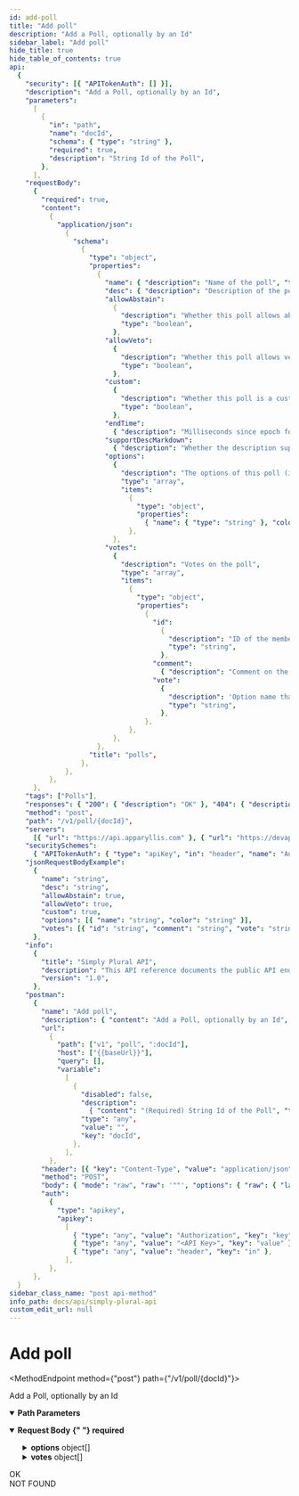 ```yaml
---
id: add-poll
title: "Add poll"
description: "Add a Poll, optionally by an Id"
sidebar_label: "Add poll"
hide_title: true
hide_table_of_contents: true
api:
  {
    "security": [{ "APITokenAuth": [] }],
    "description": "Add a Poll, optionally by an Id",
    "parameters":
      [
        {
          "in": "path",
          "name": "docId",
          "schema": { "type": "string" },
          "required": true,
          "description": "String Id of the Poll",
        },
      ],
    "requestBody":
      {
        "required": true,
        "content":
          {
            "application/json":
              {
                "schema":
                  {
                    "type": "object",
                    "properties":
                      {
                        "name": { "description": "Name of the poll", "type": "string" },
                        "desc": { "description": "Description of the poll", "type": "string" },
                        "allowAbstain":
                          {
                            "description": "Whether this poll allows abstained votes",
                            "type": "boolean",
                          },
                        "allowVeto":
                          {
                            "description": "Whether this poll allows veto votes",
                            "type": "boolean",
                          },
                        "custom":
                          {
                            "description": "Whether this poll is a custom vote with custom answers",
                            "type": "boolean",
                          },
                        "endTime":
                          { "description": "Milliseconds since epoch for this timestamp/date" },
                        "supportDescMarkdown":
                          { "description": "Whether the description supports markdown" },
                        "options":
                          {
                            "description": "The options of this poll (if custom poll)",
                            "type": "array",
                            "items":
                              {
                                "type": "object",
                                "properties":
                                  { "name": { "type": "string" }, "color": { "type": "string" } },
                              },
                          },
                        "votes":
                          {
                            "description": "Votes on the poll",
                            "type": "array",
                            "items":
                              {
                                "type": "object",
                                "properties":
                                  {
                                    "id":
                                      {
                                        "description": "ID of the member who votes",
                                        "type": "string",
                                      },
                                    "comment":
                                      { "description": "Comment on the vote", "type": "string" },
                                    "vote":
                                      {
                                        "description": 'Option name that was voted (if not-custom, "yes", "no", "veto" or "abstain")',
                                        "type": "string",
                                      },
                                  },
                              },
                          },
                      },
                    "title": "polls",
                  },
              },
          },
      },
    "tags": ["Polls"],
    "responses": { "200": { "description": "OK" }, "404": { "description": "NOT FOUND" } },
    "method": "post",
    "path": "/v1/poll/{docId}",
    "servers":
      [{ "url": "https://api.apparyllis.com" }, { "url": "https://devapi.apparyllis.com" }],
    "securitySchemes":
      { "APITokenAuth": { "type": "apiKey", "in": "header", "name": "Authorization" } },
    "jsonRequestBodyExample":
      {
        "name": "string",
        "desc": "string",
        "allowAbstain": true,
        "allowVeto": true,
        "custom": true,
        "options": [{ "name": "string", "color": "string" }],
        "votes": [{ "id": "string", "comment": "string", "vote": "string" }],
      },
    "info":
      {
        "title": "Simply Plural API",
        "description": "This API reference documents the public API endpoints. You can see a list of all public endpoints here https://github.com/ApparyllisOrg/SimplyPluralApi/blob/main/src/api/v1/routes.ts",
        "version": "1.0",
      },
    "postman":
      {
        "name": "Add poll",
        "description": { "content": "Add a Poll, optionally by an Id", "type": "text/plain" },
        "url":
          {
            "path": ["v1", "poll", ":docId"],
            "host": ["{{baseUrl}}"],
            "query": [],
            "variable":
              [
                {
                  "disabled": false,
                  "description":
                    { "content": "(Required) String Id of the Poll", "type": "text/plain" },
                  "type": "any",
                  "value": "",
                  "key": "docId",
                },
              ],
          },
        "header": [{ "key": "Content-Type", "value": "application/json" }],
        "method": "POST",
        "body": { "mode": "raw", "raw": '""', "options": { "raw": { "language": "json" } } },
        "auth":
          {
            "type": "apikey",
            "apikey":
              [
                { "type": "any", "value": "Authorization", "key": "key" },
                { "type": "any", "value": "<API Key>", "key": "value" },
                { "type": "any", "value": "header", "key": "in" },
              ],
          },
      },
  }
sidebar_class_name: "post api-method"
info_path: docs/api/simply-plural-api
custom_edit_url: null
---
```



<h1 className={"openapi__heading"}>Add poll</h1>

<MethodEndpoint method={"post"} path={"/v1/poll/{docId}"}></MethodEndpoint>

Add a Poll, optionally by an Id

<details
  style={{ marginBottom: "1rem" }}
  className={"openapi-markdown__details"}
  data-collapsed={false}
  open={true}>
  <summary style={{}}>
    <strong>Path Parameters</strong>
  </summary>
  <div>
    <ul>
      <ParamsItem
        className={"paramsItem"}
        param={{
          in: "path",
          name: "docId",
          schema: { type: "string" },
          required: true,
          description: "String Id of the Poll",
        }}></ParamsItem>
    </ul>
  </div>
</details>
<MimeTabs className={"openapi-tabs__mime"}>
  <TabItem label={"application/json"} value={"application/json-schema"}>
    <details style={{}} className={"openapi-markdown__details"} data-collapsed={false} open={true}>
      <summary style={{ textAlign: "left" }}>
        <strong>Request Body</strong>
        <strong style={{ fontSize: "var(--ifm-code-font-size)", color: "var(--openapi-required)" }}>
          {" "}
          required
        </strong>
      </summary>
      <div style={{ textAlign: "left", marginLeft: "1rem" }}></div>
      <ul style={{ marginLeft: "1rem" }}>
        <SchemaItem
          collapsible={false}
          name={"name"}
          required={false}
          schemaName={"string"}
          qualifierMessage={undefined}
          schema={{ description: "Name of the poll", type: "string" }}></SchemaItem>
        <SchemaItem
          collapsible={false}
          name={"desc"}
          required={false}
          schemaName={"string"}
          qualifierMessage={undefined}
          schema={{ description: "Description of the poll", type: "string" }}></SchemaItem>
        <SchemaItem
          collapsible={false}
          name={"allowAbstain"}
          required={false}
          schemaName={"boolean"}
          qualifierMessage={undefined}
          schema={{
            description: "Whether this poll allows abstained votes",
            type: "boolean",
          }}></SchemaItem>
        <SchemaItem
          collapsible={false}
          name={"allowVeto"}
          required={false}
          schemaName={"boolean"}
          qualifierMessage={undefined}
          schema={{
            description: "Whether this poll allows veto votes",
            type: "boolean",
          }}></SchemaItem>
        <SchemaItem
          collapsible={false}
          name={"custom"}
          required={false}
          schemaName={"boolean"}
          qualifierMessage={undefined}
          schema={{
            description: "Whether this poll is a custom vote with custom answers",
            type: "boolean",
          }}></SchemaItem>
        <SchemaItem
          collapsible={false}
          name={"endTime"}
          required={false}
          schemaName={""}
          qualifierMessage={undefined}
          schema={{ description: "Milliseconds since epoch for this timestamp/date" }}></SchemaItem>
        <SchemaItem
          collapsible={false}
          name={"supportDescMarkdown"}
          required={false}
          schemaName={""}
          qualifierMessage={undefined}
          schema={{ description: "Whether the description supports markdown" }}></SchemaItem>
        <SchemaItem collapsible={true} className={"schemaItem"}>
          <details style={{}} className={"openapi-markdown__details"}>
            <summary style={{}}>
              <strong>options</strong>
              <span style={{ opacity: "0.6" }}> object[]</span>
            </summary>
            <div style={{ marginLeft: "1rem" }}>
              <div style={{ marginTop: ".5rem", marginBottom: ".5rem" }}>
                The options of this poll (if custom poll)
              </div>
              <li>
                <div
                  style={{
                    fontSize: "var(--ifm-code-font-size)",
                    opacity: "0.6",
                    marginLeft: "-.5rem",
                    paddingBottom: ".5rem",
                  }}>
                  Array [
                </div>
              </li>
              <SchemaItem
                collapsible={false}
                name={"name"}
                required={false}
                schemaName={"string"}
                qualifierMessage={undefined}
                schema={{ type: "string" }}></SchemaItem>
              <SchemaItem
                collapsible={false}
                name={"color"}
                required={false}
                schemaName={"string"}
                qualifierMessage={undefined}
                schema={{ type: "string" }}></SchemaItem>
              <li>
                <div
                  style={{
                    fontSize: "var(--ifm-code-font-size)",
                    opacity: "0.6",
                    marginLeft: "-.5rem",
                  }}>
                  ]
                </div>
              </li>
            </div>
          </details>
        </SchemaItem>
        <SchemaItem collapsible={true} className={"schemaItem"}>
          <details style={{}} className={"openapi-markdown__details"}>
            <summary style={{}}>
              <strong>votes</strong>
              <span style={{ opacity: "0.6" }}> object[]</span>
            </summary>
            <div style={{ marginLeft: "1rem" }}>
              <div style={{ marginTop: ".5rem", marginBottom: ".5rem" }}>Votes on the poll</div>
              <li>
                <div
                  style={{
                    fontSize: "var(--ifm-code-font-size)",
                    opacity: "0.6",
                    marginLeft: "-.5rem",
                    paddingBottom: ".5rem",
                  }}>
                  Array [
                </div>
              </li>
              <SchemaItem
                collapsible={false}
                name={"id"}
                required={false}
                schemaName={"string"}
                qualifierMessage={undefined}
                schema={{ description: "ID of the member who votes", type: "string" }}></SchemaItem>
              <SchemaItem
                collapsible={false}
                name={"comment"}
                required={false}
                schemaName={"string"}
                qualifierMessage={undefined}
                schema={{ description: "Comment on the vote", type: "string" }}></SchemaItem>
              <SchemaItem
                collapsible={false}
                name={"vote"}
                required={false}
                schemaName={"string"}
                qualifierMessage={undefined}
                schema={{
                  description:
                    'Option name that was voted (if not-custom, "yes", "no", "veto" or "abstain")',
                  type: "string",
                }}></SchemaItem>
              <li>
                <div
                  style={{
                    fontSize: "var(--ifm-code-font-size)",
                    opacity: "0.6",
                    marginLeft: "-.5rem",
                  }}>
                  ]
                </div>
              </li>
            </div>
          </details>
        </SchemaItem>
      </ul>
    </details>
  </TabItem>
</MimeTabs>
<div>
  <div>
    <ApiTabs>
      <TabItem label={"200"} value={"200"}>
        <div>OK</div>
        <div></div>
      </TabItem>
      <TabItem label={"404"} value={"404"}>
        <div>NOT FOUND</div>
        <div></div>
      </TabItem>
    </ApiTabs>
  </div>
</div>
